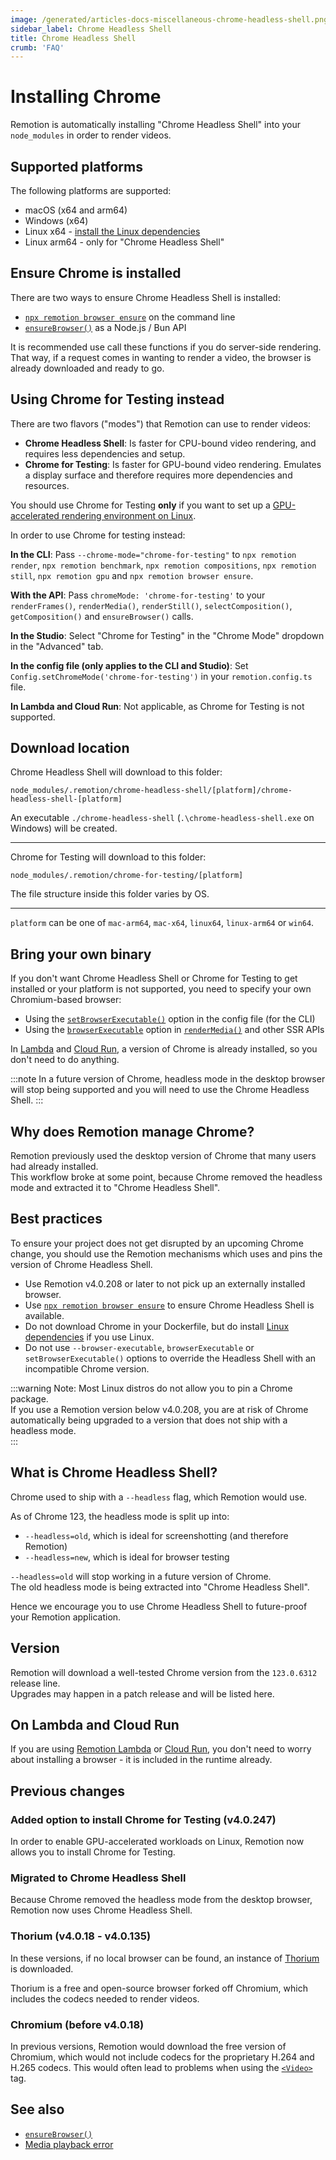 ```yaml
---
image: /generated/articles-docs-miscellaneous-chrome-headless-shell.png
sidebar_label: Chrome Headless Shell
title: Chrome Headless Shell
crumb: 'FAQ'
---
```


# Installing Chrome <AvailableFrom v="4.0.247"/>

Remotion is automatically installing "Chrome Headless Shell" into your `node_modules` in order to render videos.

## Supported platforms

The following platforms are supported:

- macOS (x64 and arm64)
- Windows (x64)
- Linux x64 - [install the Linux dependencies](/docs/miscellaneous/linux-dependencies)
- Linux arm64 - only for "Chrome Headless Shell"

## Ensure Chrome is installed

There are two ways to ensure Chrome Headless Shell is installed:

- [`npx remotion browser ensure`](/docs/cli/browser/ensure) on the command line
- [`ensureBrowser()`](/docs/renderer/ensure-browser) as a Node.js / Bun API

It is recommended use call these functions if you do server-side rendering.  
That way, if a request comes in wanting to render a video, the browser is already downloaded and ready to go.

## Using Chrome for Testing instead

There are two flavors ("modes") that Remotion can use to render videos:

- **Chrome Headless Shell**: Is faster for CPU-bound video rendering, and requires less dependencies and setup.
- **Chrome for Testing**: Is faster for GPU-bound video rendering. Emulates a display surface and therefore requires more dependencies and resources.

You should use Chrome for Testing **only** if you want to set up a [GPU-accelerated rendering environment on Linux](/docs/miscellaneous/cloud-gpu).

In order to use Chrome for testing instead:

**In the CLI**: Pass `--chrome-mode="chrome-for-testing"` to `npx remotion render`, `npx remotion benchmark`, `npx remotion compositions`, `npx remotion still`, `npx remotion gpu` and `npx remotion browser ensure`.

**With the API**: Pass `chromeMode: 'chrome-for-testing'` to your `renderFrames()`, `renderMedia()`, `renderStill()`, `selectComposition()`, `getComposition()` and `ensureBrowser()` calls.

**In the Studio**: Select "Chrome for Testing" in the "Chrome Mode" dropdown in the "Advanced" tab.

**In the config file (only applies to the CLI and Studio)**: Set `Config.setChromeMode('chrome-for-testing')` in your `remotion.config.ts` file.

**In Lambda and Cloud Run**: Not applicable, as Chrome for Testing is not supported.

## Download location

Chrome Headless Shell will download to this folder:

```
node_modules/.remotion/chrome-headless-shell/[platform]/chrome-headless-shell-[platform]
```

An executable `./chrome-headless-shell` (`.\chrome-headless-shell.exe` on Windows) will be created.

<hr />

Chrome for Testing will download to this folder:

```
node_modules/.remotion/chrome-for-testing/[platform]
```

The file structure inside this folder varies by OS.

<hr />

`platform` can be one of `mac-arm64`, `mac-x64`, `linux64`, `linux-arm64` or `win64`.

## Bring your own binary

If you don't want Chrome Headless Shell or Chrome for Testing to get installed or your platform is not supported, you need to specify your own Chromium-based browser:

- Using the [`setBrowserExecutable()`](/docs/config#setbrowserexecutable) option in the config file (for the CLI)
- Using the [`browserExecutable`](/docs/renderer/render-media) option in [`renderMedia()`](/docs/renderer/render-media) and other SSR APIs

In [Lambda](/docs/lambda) and [Cloud Run](/docs/cloudrun), a version of Chrome is already installed, so you don't need to do anything.

:::note
In a future version of Chrome, headless mode in the desktop browser will stop being supported and you will need to use the Chrome Headless Shell.
:::

## Why does Remotion manage Chrome?

Remotion previously used the desktop version of Chrome that many users had already installed.  
This workflow broke at some point, because Chrome removed the headless mode and extracted it to "Chrome Headless Shell".

## Best practices

To ensure your project does not get disrupted by an upcoming Chrome change, you should use the Remotion mechanisms which uses and pins the version of Chrome Headless Shell.

- Use Remotion v4.0.208 or later to not pick up an externally installed browser.
- Use [`npx remotion browser ensure`](/docs/cli/browser/ensure) to ensure Chrome Headless Shell is available.
- Do not download Chrome in your Dockerfile, but do install [Linux dependencies](/docs/miscellaneous/linux-dependencies) if you use Linux.
- Do not use `--browser-executable`, `browserExecutable` or `setBrowserExecutable()` options to override the Headless Shell with an incompatible Chrome version.

:::warning
Note: Most Linux distros do not allow you to pin a Chrome package.  
If you use a Remotion version below v4.0.208, you are at risk of Chrome automatically being upgraded to a version that does not ship with a headless mode.  
:::

## What is Chrome Headless Shell?

Chrome used to ship with a `--headless` flag, which Remotion would use.

As of Chrome 123, the headless mode is split up into:

- `--headless=old`, which is ideal for screenshotting (and therefore Remotion)
- `--headless=new`, which is ideal for browser testing

`--headless=old` will stop working in a future version of Chrome.  
The old headless mode is being extracted into "Chrome Headless Shell".

Hence we encourage you to use Chrome Headless Shell to future-proof your Remotion application.

## Version

Remotion will download a well-tested Chrome version from the `123.0.6312` release line.  
Upgrades may happen in a patch release and will be listed here.

## On Lambda and Cloud Run

If you are using [Remotion Lambda](/docs/lambda) or [Cloud Run](/docs/cloudrun), you don't need to worry about installing a browser - it is included in the runtime already.

## Previous changes

### Added option to install Chrome for Testing (v4.0.247)

In order to enable GPU-accelerated workloads on Linux, Remotion now allows you to install Chrome for Testing.

### Migrated to Chrome Headless Shell

Because Chrome removed the headless mode from the desktop browser, Remotion now uses Chrome Headless Shell.

### Thorium (v4.0.18 - v4.0.135)

In these versions, if no local browser can be found, an instance of [Thorium](https://thorium.rocks/) is downloaded.

Thorium is a free and open-source browser forked off Chromium, which includes the codecs needed to render videos.

### Chromium (before v4.0.18)

In previous versions, Remotion would download the free version of Chromium, which would not include codecs for the proprietary H.264 and H.265 codecs.
This would often lead to problems when using the [`<Video>`](/docs/video) tag.

## See also

- [`ensureBrowser()`](/docs/renderer/ensure-browser)
- [Media playback error](/docs/media-playback-error)
